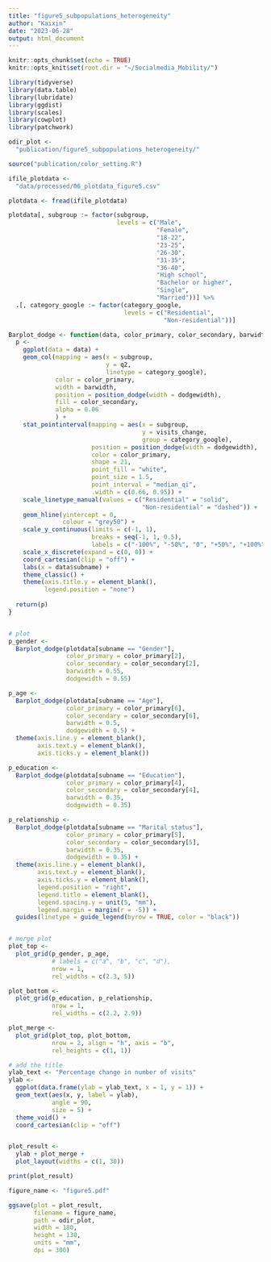 ```yaml
---
title: "figure5_subpopulations_heterogeneity"
author: "Kaixin"
date: "2023-06-28"
output: html_document
---
```



```r
knitr::opts_chunk$set(echo = TRUE)
knitr::opts_knit$set(root.dir = "~/Socialmedia_Mobility/")
```


```r
library(tidyverse)
library(data.table)
library(lubridate)
library(ggdist)
library(scales)
library(cowplot)
library(patchwork)

odir_plot <-
  "publication/figure5_subpopulations_heterogeneity/"
```


```r
source("publication/color_setting.R")
```


```r
ifile_plotdata <-
  "data/processed/06_plotdata_figure5.csv"
```


```r
plotdata <- fread(ifile_plotdata)
```


```r
plotdata[, subgroup := factor(subgroup,
                              levels = c("Male",
                                         "Female",
                                         "18-22",
                                         "23-25",
                                         "26-30",
                                         "31-35",
                                         "36-40",
                                         "High school",
                                         "Bachelor or higher",
                                         "Single",
                                         "Married"))] %>%
  .[, category_google := factor(category_google,
                                levels = c("Residential",
                                           "Non-residential"))]
```


```r
Barplot_dodge <- function(data, color_primary, color_secondary, barwidth, dodgewidth){
  p <-
    ggplot(data = data) +
    geom_col(mapping = aes(x = subgroup,
                           y = q2,
                           linetype = category_google),
             color = color_primary,
             width = barwidth,
             position = position_dodge(width = dodgewidth),
             fill = color_secondary,
             alpha = 0.06
             ) +
    stat_pointinterval(mapping = aes(x = subgroup,
                                     y = visits_change,
                                     group = category_google),
                       position = position_dodge(width = dodgewidth),
                       color = color_primary,
                       shape = 21,
                       point_fill = "white",
                       point_size = 1.5,
                       point_interval = "median_qi",
                       .width = c(0.66, 0.95)) +
    scale_linetype_manual(values = c("Residential" = "solid",
                                     "Non-residential" = "dashed")) +
    geom_hline(yintercept = 0, 
               colour = "grey50") +
    scale_y_continuous(limits = c(-1, 1),
                       breaks = seq(-1, 1, 0.5),
                       labels = c("-100%", "-50%", "0", "+50%", "+100%")) +
    scale_x_discrete(expand = c(0, 0)) +
    coord_cartesian(clip = "off") +
    labs(x = data$subname) +
    theme_classic() +
    theme(axis.title.y = element_blank(),
          legend.position = "none")
  
  return(p)
}


# plot
p_gender <-
  Barplot_dodge(plotdata[subname == "Gender"], 
                color_primary = color_primary[2], 
                color_secondary = color_secondary[2],
                barwidth = 0.55,
                dodgewidth = 0.55)

p_age <-
  Barplot_dodge(plotdata[subname == "Age"],
                color_primary = color_primary[6], 
                color_secondary = color_secondary[6],
                barwidth = 0.5,
                dodgewidth = 0.5) +
  theme(axis.line.y = element_blank(),
        axis.text.y = element_blank(),
        axis.ticks.y = element_blank())

p_education <-
  Barplot_dodge(plotdata[subname == "Education"], 
                color_primary = color_primary[4],
                color_secondary = color_secondary[4],
                barwidth = 0.35,
                dodgewidth = 0.35)

p_relationship <-
  Barplot_dodge(plotdata[subname == "Marital status"], 
                color_primary = color_primary[5],
                color_secondary = color_secondary[5],
                barwidth = 0.35,
                dodgewidth = 0.35) +
  theme(axis.line.y = element_blank(),
        axis.text.y = element_blank(),
        axis.ticks.y = element_blank(),
        legend.position = "right",
        legend.title = element_blank(),
        legend.spacing.y = unit(5, "mm"),
        legend.margin = margin(r = -5)) +
  guides(linetype = guide_legend(byrow = TRUE, color = "black"))


# merge plot
plot_top <-
  plot_grid(p_gender, p_age,
            # labels = c("a", "b", "c", "d"),
            nrow = 1,
            rel_widths = c(2.3, 5))

plot_bottom <-
  plot_grid(p_education, p_relationship,
            nrow = 1,
            rel_widths = c(2.2, 2.9))

plot_merge <-
  plot_grid(plot_top, plot_bottom,
            nrow = 2, align = "h", axis = "b",
            rel_heights = c(1, 1))

# add the title
ylab_text <- "Percentage change in number of visits"
ylab <-
  ggplot(data.frame(ylab = ylab_text, x = 1, y = 1)) +
  geom_text(aes(x, y, label = ylab),
            angle = 90,
            size = 5) +
  theme_void() +
  coord_cartesian(clip = "off")


plot_result <-
  ylab + plot_merge +
  plot_layout(widths = c(1, 30))

print(plot_result)
```


```r
figure_name <- "figure5.pdf"

ggsave(plot = plot_result,
       filename = figure_name,
       path = odir_plot,
       width = 180,
       height = 130,
       units = "mm",
       dpi = 300)
```













